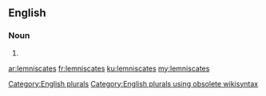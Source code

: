 ==English==

===Noun===
{{head|en}}

# {{plural of|lemniscate}}

[[Category:English plurals]][[Category:English plurals using obsolete wikisyntax]]

[[ar:lemniscates]]
[[fr:lemniscates]]
[[ku:lemniscates]]
[[my:lemniscates]]